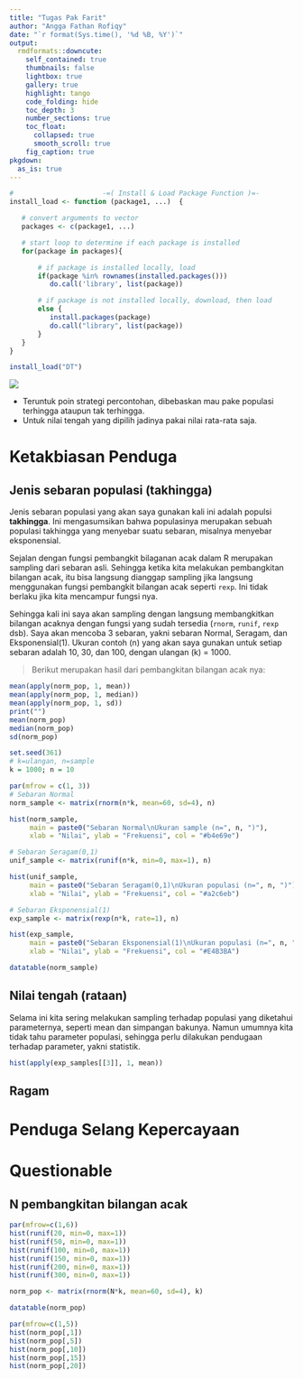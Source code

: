 ```yaml
---
title: "Tugas Pak Farit"
author: "Angga Fathan Rofiqy"
date: "`r format(Sys.time(), '%d %B, %Y')`"
output:
  rmdformats::downcute:
    self_contained: true
    thumbnails: false
    lightbox: true
    gallery: true
    highlight: tango
    code_folding: hide
    toc_depth: 3
    number_sections: true
    toc_float:
      collapsed: true
      smooth_scroll: true
    fig_caption: true
pkgdown:
  as_is: true
---
```


```r
#                      -=( Install & Load Package Function )=-
install_load <- function (package1, ...)  {   

   # convert arguments to vector
   packages <- c(package1, ...)

   # start loop to determine if each package is installed
   for(package in packages){

       # if package is installed locally, load
       if(package %in% rownames(installed.packages()))
          do.call('library', list(package))

       # if package is not installed locally, download, then load
       else {
          install.packages(package)
          do.call("library", list(package))
       }
   } 
}

install_load("DT")
```

![](images/WhatsApp%20Image%202024-05-04%20at%2022.00.29_c932357b.jpg)

-   Teruntuk poin strategi percontohan, dibebaskan mau pake populasi terhingga ataupun tak terhingga.
-   Untuk nilai tengah yang dipilih jadinya pakai nilai rata-rata saja.

# Ketakbiasan Penduga

## Jenis sebaran populasi (takhingga)

Jenis sebaran populasi yang akan saya gunakan kali ini adalah populsi **takhingga**. Ini mengasumsikan bahwa populasinya merupakan sebuah populasi takhingga yang menyebar suatu sebaran, misalnya menyebar eksponensial.

Sejalan dengan fungsi pembangkit bilaganan acak dalam R merupakan sampling dari sebaran asli. Sehingga ketika kita melakukan pembangkitan bilangan acak, itu bisa langsung dianggap sampling jika langsung menggunakan fungsi pembangkit bilangan acak seperti `rexp`. Ini tidak berlaku jika kita mencampur fungsi nya.

Sehingga kali ini saya akan sampling dengan langsung membangkitkan bilangan acaknya dengan fungsi yang sudah tersedia (`rnorm`, `runif`, `rexp` dsb). Saya akan mencoba 3 sebaran, yakni sebaran Normal, Seragam, dan Eksponensial(1). Ukuran contoh (n) yang akan saya gunakan untuk setiap sebaran adalah 10, 30, dan 100, dengan ulangan (k) = 1000.

> Berikut merupakan hasil dari pembangkitan bilangan acak nya:

```r
mean(apply(norm_pop, 1, mean))
mean(apply(norm_pop, 1, median))
mean(apply(norm_pop, 1, sd))
print("")
mean(norm_pop)
median(norm_pop)
sd(norm_pop)
```

```r
set.seed(361)
# k=ulangan, n=sample
k = 1000; n = 10

par(mfrow = c(1, 3))
# Sebaran Normal
norm_sample <- matrix(rnorm(n*k, mean=60, sd=4), n)

hist(norm_sample, 
     main = paste0("Sebaran Normal\nUkuran sample (n=", n, ")"), 
     xlab = "Nilai", ylab = "Frekuensi", col = "#b4e69e")

# Sebaran Seragam(0,1)
unif_sample <- matrix(runif(n*k, min=0, max=1), n)

hist(unif_sample, 
     main = paste0("Sebaran Seragam(0,1)\nUkuran populasi (n=", n, ")"), 
     xlab = "Nilai", ylab = "Frekuensi", col = "#a2c6eb")

# Sebaran Eksponensial(1)
exp_sample <- matrix(rexp(n*k, rate=1), n)

hist(exp_sample, 
     main = paste0("Sebaran Eksponensial(1)\nUkuran populasi (n=", n, ")"), 
     xlab = "Nilai", ylab = "Frekuensi", col = "#E4B3BA")
```

```r
datatable(norm_sample)
```

## Nilai tengah (rataan)

Selama ini kita sering melakukan sampling terhadap populasi yang diketahui parameternya, seperti mean dan simpangan bakunya. Namun umumnya kita tidak tahu parameter populasi, sehingga perlu dilakukan pendugaan terhadap parameter, yakni statistik.

```r


hist(apply(exp_samples[[3]], 1, mean))
```

## Ragam

# Penduga Selang Kepercayaan

# Questionable

## N pembangkitan bilangan acak

```r
par(mfrow=c(1,6))
hist(runif(20, min=0, max=1))
hist(runif(50, min=0, max=1))
hist(runif(100, min=0, max=1))
hist(runif(150, min=0, max=1))
hist(runif(200, min=0, max=1))
hist(runif(300, min=0, max=1))
```

```r
norm_pop <- matrix(rnorm(N*k, mean=60, sd=4), k)

datatable(norm_pop)
```

```r
par(mfrow=c(1,5))
hist(norm_pop[,1])
hist(norm_pop[,5])
hist(norm_pop[,10])
hist(norm_pop[,15])
hist(norm_pop[,20])
```
